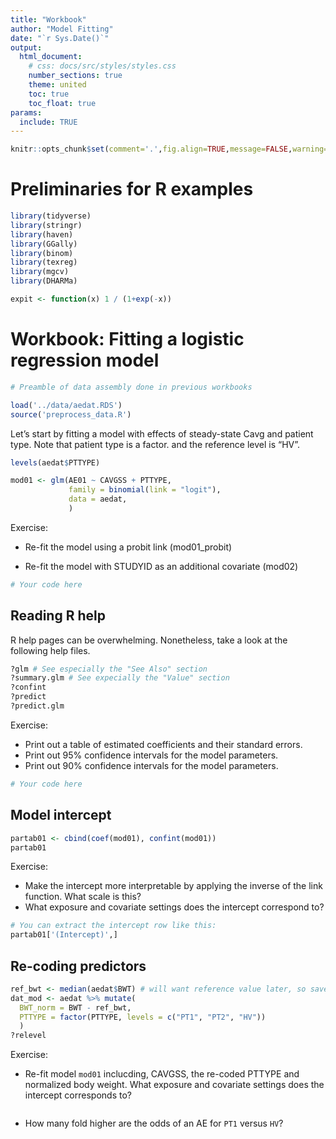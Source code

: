```yaml
---
title: "Workbook"
author: "Model Fitting"
date: "`r Sys.Date()`"
output:
  html_document:
    # css: docs/src/styles/styles.css
    number_sections: true
    theme: united
    toc: true
    toc_float: true
params:
  include: TRUE
---
```



```r
knitr::opts_chunk$set(comment='.',fig.align=TRUE,message=FALSE,warning=FALSE)
```


# Preliminaries for R examples

```r
library(tidyverse)
library(stringr)
library(haven)
library(GGally)
library(binom)
library(texreg)
library(mgcv)
library(DHARMa)

expit <- function(x) 1 / (1+exp(-x))
```



# Workbook: Fitting a logistic regression model

```r
# Preamble of data assembly done in previous workbooks

load('../data/aedat.RDS')
source('preprocess_data.R')
```

Let's start by fitting a model with effects of steady-state Cavg and patient type.  Note that patient type is a factor. and the reference level is "HV".

```r
levels(aedat$PTTYPE)
```


```r
mod01 <- glm(AE01 ~ CAVGSS + PTTYPE,
             family = binomial(link = "logit"),
             data = aedat,
             )
```

Exercise:

* Re-fit the model using a probit link (mod01_probit)

* Re-fit the model with STUDYID as an additional covariate (mod02)

```r
# Your code here
```


## Reading R help

R help pages can be overwhelming.  Nonetheless, take a look at the following help files.

```r
?glm # See especially the "See Also" section
?summary.glm # See expecially the "Value" section
?confint
?predict
?predict.glm
```

Exercise:

* Print out a table of estimated coefficients and their standard errors.
* Print out 95% confidence intervals for the model parameters.
* Print out 90% confidence intervals for the model parameters.

```r
# Your code here
```


## Model intercept

```r
partab01 <- cbind(coef(mod01), confint(mod01))
partab01
```

Exercise:

* Make the intercept more interpretable by applying the inverse of the link function.  What scale is this?
* What exposure and covariate settings does the intercept correspond to?

```r
# You can extract the intercept row like this:
partab01['(Intercept)',]
```


## Re-coding predictors

```r
ref_bwt <- median(aedat$BWT) # will want reference value later, so save as variable!
dat_mod <- aedat %>% mutate(
  BWT_norm = BWT - ref_bwt,
  PTTYPE = factor(PTTYPE, levels = c("PT1", "PT2", "HV"))
  )
?relevel
```

Exercise: 

* Re-fit model `mod01` inclucding, CAVGSS, the re-coded PTTYPE and normalized body weight.  What exposure and covariate settings does the intercept corresponds to?

```r

```

* How many fold higher are the odds of an AE for `PT1` versus `HV`?

```r

```




